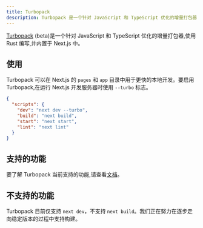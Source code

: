 ```yaml
---
title: Turbopack
description: Turbopack 是一个针对 JavaScript 和 TypeScript 优化的增量打包器,使用 Rust 编写,并内置于 Next.js 中。
---
```


[Turbopack](https://turbo.build/pack) (beta)是一个针对 JavaScript 和 TypeScript 优化的增量打包器,使用 Rust 编写,并内置于 Next.js 中。

## 使用

Turbopack 可以在 Next.js 的 `pages` 和 `app` 目录中用于更快的本地开发。要启用 Turbopack,在运行 Next.js 开发服务器时使用 `--turbo` 标志。

```json filename="package.json" {3}
{
  "scripts": {
    "dev": "next dev --turbo",
    "build": "next build",
    "start": "next start",
    "lint": "next lint"
  }
}
```

## 支持的功能

要了解 Turbopack 当前支持的功能,请查看[文档](https://turbo.build/pack/docs/features)。

## 不支持的功能

Turbopack 目前仅支持 `next dev`，不支持 `next build`。我们正在努力在逐步走向稳定版本的过程中支持构建。
